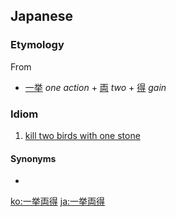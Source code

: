 {{also|一舉兩得|一举两得}}

==Japanese==
{{ja-kanjitab|いち|k1=いっ|きょ|りょう|とく|yomi=on}}

===Etymology===
From {{etyl|zhx|ja}} {{zh-l|一舉兩得}}
* [[一挙]] ''one action'' + [[両]] ''two'' + [[得]] ''gain''

===Idiom===
{{ja-pos|idiom|いっきょりょうとく|kyu=一舉兩得}}

# [[kill two birds with one stone]]

====Synonyms====
* {{ja-r|一石二鳥|いっせき にちょう}}

[[ko:一挙両得]]
[[ja:一挙両得]]